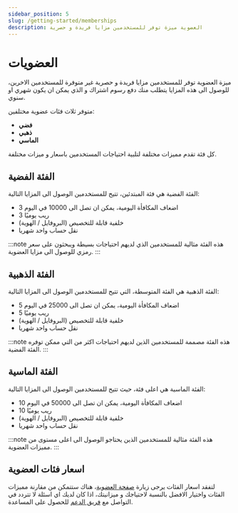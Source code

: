 ```yaml
---
sidebar_position: 5
slug: /getting-started/memberships
description: العضوية ميزة توفر للمستخدمين مزايا فريدة و حصرية
---
```


# العضويات

ميزة العضوية توفر للمستخدمين مزايا فريدة و حصرية غير متوفرة للمستخدمين الاخرين، للوصول الى هذه المزايا يتطلب منك دفع رسوم اشتراك و الذي يمكن ان يكون شهري او سنوي.

متوفر ثلاث فئات عضوية مختلفين: 

- **فضي**
- **ذهبي** 
- **الماسي**

كل فئة تقدم مميزات مختلفة لتلبية احتياجات المستخدمين باسعار و ميزات مختلفة.

## الفئة الفضية

الفئة الفضية هي فئة المبتدئين، تتيح للمستخدمين الوصول الى المزايا التالية:

- 3 اضعاف المكافأة اليومية، يمكن ان تصل الى 10000 في اليوم
- 3 ريب يوميًا
- خلفية قابلة للتخصيص (البروفايل / الهوية)
- نقل حساب واحد شهريا

:::note
هذه الفئة مثالية للمستخدمين الذي لديهم احتياجات بسيطة ويبحثون على سعر رمزي للوصول الى مزايا العضوية.
:::

## الفئة الذهبية

الفئة الذهبية هي الفئة المتوسطة، التي تتيح للمستخدمين الوصول الى المزايا التالية:

- 5 اضعاف المكافأة اليومية، يمكن ان تصل الى 25000 في اليوم
- 5 ريب يوميًا
- خلفية قابلة للتخصيص (البروفايل / الهوية)
- نقل حساب واحد شهريا

:::note
هذه الفئة مصممة للمستخدمين الذين لديهم احتياجات اكثر من التي ممكن توفره الفئة الفضية.
:::

## الفئة الماسية

الفئة الماسية هي اعلى فئة، حيث تتيح للمستخدمين الوصول الى المزايا التالية:

- 10 اضعاف المكافأة اليومية، يمكن ان تصل الى 50000 في اليوم
- 10 ريب يوميًا
- خلفية قابلة للتخصيص (البروفايل / الهوية)
- نقل حساب واحد شهريا

:::note
هذه الفئة مثالية للمستخدمين الذين يحتاجو الوصول الى اعلى مستوى من مميزات العضوية.
:::

## اسعار فئات العضوية

لتفقد اسعار الفئات يرجى زيارة [صفحة العضوية](https://probot.io/memberships)، هناك ستتمكن من مقارنة مميزات الفئات واختيار الافضل بالنسبة لاحتياجك و ميزانيتك، اذا كان لديك اي اسئلة لا تتردد في التواصل مع [فريق الدعم](https://discord.gg/probot) للحصول على المساعدة.
